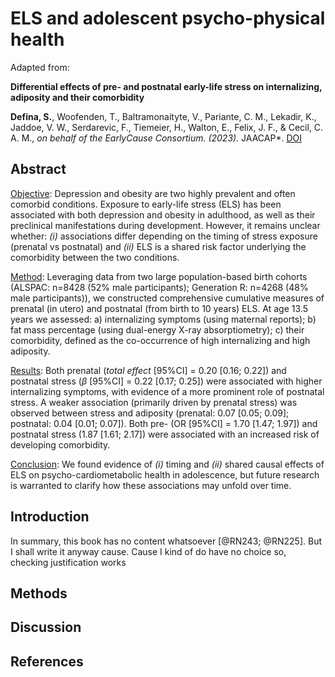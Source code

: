 
# ELS and adolescent psycho-physical health {#sec-chapter1}

Adapted from:

::: {.manuscript-title}
**Differential effects of pre- and postnatal early-life stress on internalizing, adiposity and their comorbidity**
:::

::: {.manuscript-authors}
**Defina, S.**, Woofenden, T., Baltramonaityte, V., Pariante, C. M., Lekadir, K., Jaddoe, V. W., Serdarevic, F., Tiemeier, H., Walton, E., Felix, J. F., & Cecil, C. A. M., *on behalf of the EarlyCause Consortium. (2023). *JAACAP*. [DOI](https://doi.org/10.1016/j.jaac.2023.05.034)
:::

## Abstract {.unnumbered}
 [Objective]{.underline}: Depression and obesity are two highly prevalent and often comorbid conditions. Exposure to early-life stress (ELS) has been associated with both depression and obesity in adulthood, as well as their preclinical manifestations during development. However, it remains unclear whether: *(i)* associations differ depending on the timing of stress exposure (prenatal vs postnatal) and *(ii)* ELS is a shared risk factor underlying the comorbidity between the two conditions.

 [Method]{.underline}: Leveraging data from two large population-based birth cohorts (ALSPAC: n=8428 (52% male participants); Generation R: n=4268 (48% male participants)), we constructed comprehensive cumulative measures of prenatal (in utero) and postnatal (from birth to 10 years) ELS. At age 13.5 years we assessed: a) internalizing symptoms (using maternal reports); b) fat mass percentage (using dual-energy X-ray absorptiometry); c) their comorbidity, defined as the co-occurrence of high internalizing and high adiposity.

 [Results]{.underline}: Both prenatal (*total effect* [95%CI] = 0.20 [0.16; 0.22]) and postnatal stress ($\beta$ [95%CI] = 0.22 [0.17; 0.25]) were associated with higher internalizing symptoms, with evidence of a more prominent role of postnatal stress. A weaker association (primarily driven by prenatal stress) was observed between stress and adiposity (prenatal: 0.07 [0.05; 0.09]; postnatal: 0.04 [0.01; 0.07]). Both pre- (OR [95%CI] = 1.70 [1.47; 1.97]) and postnatal stress (1.87 [1.61; 2.17]) were associated with an increased risk of developing comorbidity.

 [Conclusion]{.underline}: We found evidence of *(i)* timing and *(ii)* shared causal effects of ELS on psycho-cardiometabolic health in adolescence, but future research is warranted to clarify how these associations may unfold over time.

## Introduction

In summary, this book has no content whatsoever [@RN243; @RN225]. But I shall write it anyway cause. Cause I kind of do have no choice so, checking justification works

## Methods

## Discussion

## References {.unnumbered}
::: {.sectionrefs}
:::
